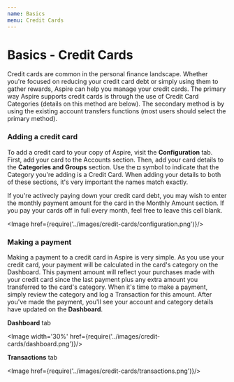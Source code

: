 ```yaml
---
name: Basics
menu: Credit Cards
---
```



# Basics - Credit Cards

Credit cards are common in the personal finance landscape. Whether you're focused on reducing your credit card debt or simply using them to gather rewards, Aspire can help you manage your credit cards. The primary way Aspire supports credit cards is through the use of Credit Card Categories (details on this method are below). The secondary method is by using the existing account transfers functions (most users should select the primary method).

### Adding a credit card

To add a credit card to your copy of Aspire, visit the **Configuration** tab. First, add your card to the Accounts section. Then, add your card details to the **Categories and Groups** section. Use the **◘** symbol to indicate that the Category you're adding is a Credit Card. When adding your details to both of these sections, it's very important the names match exactly.

If you're activecly paying down your credit card debt, you may wish to enter the monthly payment amount for the card in the Monthly Amount section. If you pay your cards off in full every month, feel free to leave this cell blank.

<Image href={require('../images/credit-cards/configuration.png')}/>

### Making a payment

Making a payment to a credit card in Aspire is very simple. As you use your credit card, your payment will be calculated in the card's category on the Dashboard. This payment amount will reflect your purchases made with your credit card since the last payment plus any extra amount you transferred to the card's category. When it's time to make a payment, simply review the category and log a Transaction for this amount. After you've made the payment, you'll see your account and category details have updated on the **Dashboard**.

**Dashboard** tab

<Image width='30%' href={require('../images/credit-cards/dashboard.png')}/>

**Transactions** tab

<Image href={require('../images/credit-cards/transactions.png')}/>
